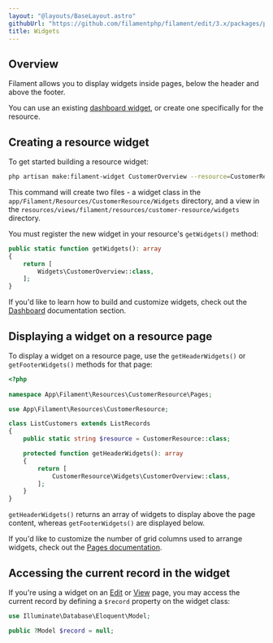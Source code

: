 ```yaml
---
layout: "@layouts/BaseLayout.astro"
githubUrl: "https://github.com/filamentphp/filament/edit/3.x/packages/panels/docs/03-resources/09-widgets.md"
title: Widgets
---
```


## Overview

Filament allows you to display widgets inside pages, below the header and above the footer.

You can use an existing [dashboard widget](../dashboard), or create one specifically for the resource.

## Creating a resource widget

To get started building a resource widget:

```bash
php artisan make:filament-widget CustomerOverview --resource=CustomerResource
```

This command will create two files - a widget class in the `app/Filament/Resources/CustomerResource/Widgets` directory, and a view in the `resources/views/filament/resources/customer-resource/widgets` directory.

You must register the new widget in your resource's `getWidgets()` method:

```php
public static function getWidgets(): array
{
    return [
        Widgets\CustomerOverview::class,
    ];
}
```

If you'd like to learn how to build and customize widgets, check out the [Dashboard](../dashboard) documentation section.

## Displaying a widget on a resource page

To display a widget on a resource page, use the `getHeaderWidgets()` or `getFooterWidgets()` methods for that page:

```php
<?php
 
namespace App\Filament\Resources\CustomerResource\Pages;

use App\Filament\Resources\CustomerResource;

class ListCustomers extends ListRecords
{
    public static string $resource = CustomerResource::class;

    protected function getHeaderWidgets(): array
    {
        return [
            CustomerResource\Widgets\CustomerOverview::class,
        ];
    }
}
```

`getHeaderWidgets()` returns an array of widgets to display above the page content, whereas `getFooterWidgets()` are displayed below.

If you'd like to customize the number of grid columns used to arrange widgets, check out the [Pages documentation](../pages#customizing-the-widgets-grid).

## Accessing the current record in the widget

If you're using a widget on an [Edit](editing-records) or [View](viewing-records) page, you may access the current record by defining a `$record` property on the widget class:

```php
use Illuminate\Database\Eloquent\Model;

public ?Model $record = null;
```

